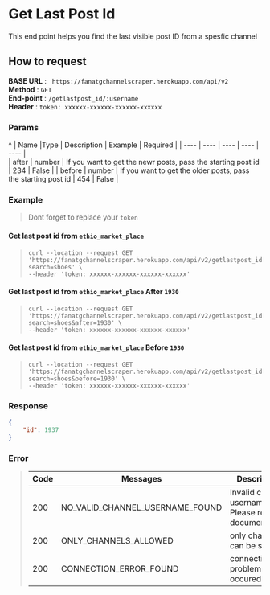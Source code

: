 # Get Last Post Id

This end point helps you find the last visible post ID from a spesfic channel 


## How to request

**BASE URL** : ` https://fanatgchannelscraper.herokuapp.com/api/v2` \
**Method** : `GET` \
**End-point** : `/getlastpost_id/:username ` \
**Header** : `token: xxxxxx-xxxxxx-xxxxxx-xxxxxx`


### Params
^
| Name	|Type	| Description | Example | Required     |
| ----  | ----  | ----        | ----    | ----    |  
| after | number | If you want to get the newr posts, pass the starting post id | 234 | False  |
| before | number | If you want to get the older posts, pass the starting post id  | 454 | False  |




### Example

> Dont forget to replace your `token`

#### Get last post id from `ethio_market_place`

> ```curl
> curl --location --request GET 'https://fanatgchannelscraper.herokuapp.com/api/v2/getlastpost_id/ethio_market_place?search=shoes' \
> --header 'token: xxxxxx-xxxxxx-xxxxxx-xxxxxx'
> ```
    
#### Get last post id from `ethio_market_place` After `1930`

> ```curl
> curl --location --request GET 'https://fanatgchannelscraper.herokuapp.com/api/v2/getlastpost_id/ethio_market_place?search=shoes&after=1930' \
> --header 'token: xxxxxx-xxxxxx-xxxxxx-xxxxxx'
> ```

#### Get last post id from `ethio_market_place` Before `1930`

> ```curl
> curl --location --request GET 'https://fanatgchannelscraper.herokuapp.com/api/v2/getlastpost_id/ethio_market_place?search=shoes&before=1930' \
> --header 'token: xxxxxx-xxxxxx-xxxxxx-xxxxxx'
> ```

### Response

```json
{
    "id": 1937
}
```

### Error

> | Code | Messages                                              | Description                                                   |
> | ---- | ----                                                  | -----------                                                   |
> | 200  | NO_VALID_CHANNEL_USERNAME_FOUND                       | Invalid channel username. Please read the documentation.      |
> | 200  | ONLY_CHANNELS_ALLOWED                                 | only channels can be scraped                                  |
> | 200  | CONNECTION_ERROR_FOUND                                | connection problem occured                                    |
